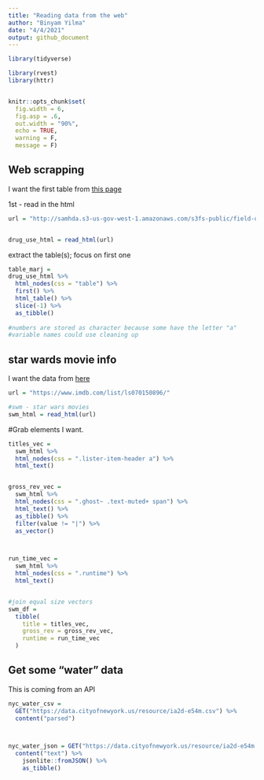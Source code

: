 ```yaml
---
title: "Reading data from the web"
author: "Binyam Yilma"
date: "4/4/2021"
output: github_document
---
```


```r

library(tidyverse)

library(rvest)
library(httr)


knitr::opts_chunk$set(
  fig.width = 6,
  fig.asp = .6,
  out.width = "90%", 
  echo = TRUE,
  warning = F, 
  message = F)


```

## Web scrapping


I want the first table from [this page](http://samhda.s3-us-gov-west-1.amazonaws.com/s3fs-public/field-uploads/2k15StateFiles/NSDUHsaeShortTermCHG2015.htm)


1st - read in the html
```r

url = "http://samhda.s3-us-gov-west-1.amazonaws.com/s3fs-public/field-uploads/2k15StateFiles/NSDUHsaeShortTermCHG2015.htm"


drug_use_html = read_html(url)
```


extract the table(s); focus on first one

```r
table_marj = 
drug_use_html %>% 
  html_nodes(css = "table") %>% 
  first() %>% 
  html_table() %>% 
  slice(-1) %>% 
  as_tibble()
  
#numbers are stored as character because some have the letter "a"
#variable names could use cleaning up

```



## star wards movie info 

I want the data from [here](https://www.imdb.com/list/ls070150896/)


```r
url = "https://www.imdb.com/list/ls070150896/"

#swm - star wars movies
swm_html = read_html(url)
```

#Grab elements I want. 

```r
titles_vec = 
  swm_html %>% 
  html_nodes(css = ".lister-item-header a") %>% 
  html_text()


gross_rev_vec = 
  swm_html %>% 
  html_nodes(css = ".ghost~ .text-muted+ span") %>% 
  html_text() %>% 
  as_tibble() %>% 
  filter(value != "|") %>% 
  as_vector()



run_time_vec = 
  swm_html %>% 
  html_nodes(css = ".runtime") %>% 
  html_text()


#join equal size vectors
swm_df =
  tibble(
    title = titles_vec,
    gross_rev = gross_rev_vec,
    runtime = run_time_vec
  )

```


## Get some "water" data 

This is coming from an API


```r
nyc_water_csv = 
  GET("https://data.cityofnewyork.us/resource/ia2d-e54m.csv") %>% 
  content("parsed")



nyc_water_json = GET("https://data.cityofnewyork.us/resource/ia2d-e54m.json") %>% 
  content("text") %>% 
    jsonlite::fromJSON() %>% 
    as_tibble()

```




